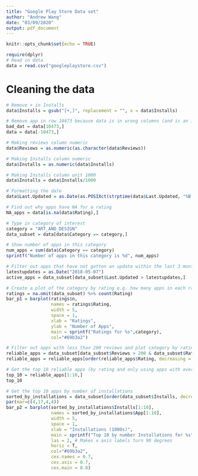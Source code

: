 ```yaml
---
title: "Google Play Store Data set"
author: "Andrew Wang"
date: "03/09/2020"
output: pdf_document
---
```


```r
knitr::opts_chunk$set(echo = TRUE)
```

```r
require(dplyr)
# Read in data
data = read.csv("googleplaystore.csv")
```

# Cleaning the data

```r
# Remove + in Installs
data$Installs = gsub("[+,]", replacement = "", x = data$Installs)

# Remove app in row 10473 because data is in wrong columns (and is an insignificant app)
bad_dat = data[10473,]
data = data[-10473,]

# Making reviews column numeric
data$Reviews = as.numeric(as.character(data$Reviews))

# Making Installs column numeric
data$Installs = as.numeric(data$Installs)

# Making Installs column unit 1000
data$Installs = data$Installs/1000

# Formatting the date
data$Last.Updated = as.Date(as.POSIXct(strptime(data$Last.Updated, "%B %d, %Y", tz="")))

# Find out why apps have NA for a rating
NA_apps = data[is.na(data$Rating),]

```

```r
# Type in category of interest 
category = "ART_AND_DESIGN"
data_subset = data[data$Category == category,]

# Show number of apps in this category
num_apps = sum(data$Category == category)
sprintf("Number of apps in this category is %d", num_apps)

# Filter out apps that have not gotten an update within the last 3 months
latestupdates = as.Date("2018-05-07")
active_apps = data_subset[data_subset$Last.Updated > latestupdates,]
```

```r
# Create a plot of the category by rating e.g. how many apps in each rating category...
ratings = na.omit(data_subset) %>% count(Rating)
bar_p1 = barplot(ratings$n, 
                 names = ratings$Rating, 
                 width = 5, 
                 space = 1, 
                 xlab = "Ratings", 
                 ylab = "Number of Apps", 
                 main = sprintf("Ratings for %s",category), 
                 col="#69b3a2")
```

```r
# Filter out apps with less than 200 reviews and plot category by rating e.g. reliable apps with a good rating
reliable_apps = data_subset[data_subset$Reviews > 200 & data_subset$Rating >= 4.5,]
reliable_apps = reliable_apps[order(reliable_apps$Rating, decreasing = TRUE),]

# Get the top 10 reliable apps (by rating and only using apps with over 200 reviews)
top_10 = reliable_apps[1:10,]
top_10
```

```r
# Get the top 10 apps by number of installations
sorted_by_installations = data_subset[order(data_subset$Installs, decreasing = TRUE),]
par(mar=c(4,17,4,4))
bar_p2 = barplot(sorted_by_installations$Installs[1:10], 
                 names = sorted_by_installations$App[1:10], 
                 width = 5, 
                 space = 1, 
                 xlab = "Installations (1000s)", 
                 main = sprintf("Top 10 by number Installations for %s",category), 
                 las = 2, # Makes x axis labels turn 90 degrees
                 horiz = T, 
                 col="#69b3a2", 
                 cex.names = 0.7, 
                 cex.axis = 0.7, 
                 cex.main = 0.8)
```

